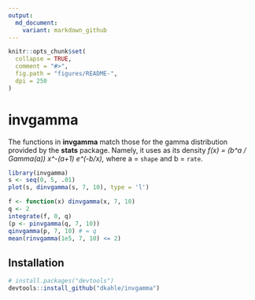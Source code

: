 ```yaml
---
output:
  md_document:
    variant: markdown_github
---
```


<!-- README.md is generated from README.Rmd. Please edit that file -->

```r
knitr::opts_chunk$set(
  collapse = TRUE,
  comment = "#>",
  fig.path = "figures/README-",
  dpi = 250
)
```


# __invgamma__

The functions in __invgamma__ match those for the gamma distribution provided by the __stats__ package.  Namely, it uses as its density
_f(x) = (b^a / Gamma(a)) x^-(a+1) e^(-b/x),_
where a = `shape` and b = `rate`.



```r
library(invgamma)
s <- seq(0, 5, .01)
plot(s, dinvgamma(s, 7, 10), type = 'l')
```

```r
f <- function(x) dinvgamma(x, 7, 10)
q <- 2
integrate(f, 0, q)
(p <- pinvgamma(q, 7, 10))
qinvgamma(p, 7, 10) # = q
mean(rinvgamma(1e5, 7, 10) <= 2)
```


## Installation

```r
# install.packages("devtools")
devtools::install_github("dkahle/invgamma")
```
